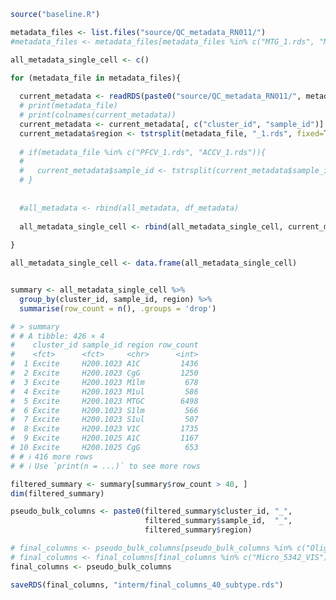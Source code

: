 
```{r}

source("baseline.R")

```

```{r}

metadata_files <- list.files("source/QC_metadata_RN011/")
#metadata_files <- metadata_files[metadata_files %in% c("MTG_1.rds", "MTGA_1.rds") == FALSE]

all_metadata_single_cell <- c()

for (metadata_file in metadata_files){
  
  current_metadata <- readRDS(paste0("source/QC_metadata_RN011/", metadata_file))
  # print(metadata_file)
  # print(colnames(current_metadata))
  current_metadata <- current_metadata[, c("cluster_id", "sample_id")]
  current_metadata$region <- tstrsplit(metadata_file, "_1.rds", fixed=TRUE)[[1]]
  
  # if(metadata_file %in% c("PFCV_1.rds", "ACCV_1.rds")){
  #   
  #   current_metadata$sample_id <- tstrsplit(current_metadata$sample_id, "_")[[1]]
  # }
  
  
  #all_metadata <- rbind(all_metadata, df_metadata)
  
  all_metadata_single_cell <- rbind(all_metadata_single_cell, current_metadata) 
  
}

all_metadata_single_cell <- data.frame(all_metadata_single_cell)


summary <- all_metadata_single_cell %>%
  group_by(cluster_id, sample_id, region) %>%
  summarise(row_count = n(), .groups = 'drop')

# > summary
# # A tibble: 426 × 4
#    cluster_id sample_id region row_count
#    <fct>      <fct>     <chr>      <int>
#  1 Excite     H200.1023 A1C         1436
#  2 Excite     H200.1023 CgG         1250
#  3 Excite     H200.1023 M1lm         678
#  4 Excite     H200.1023 M1ul         586
#  5 Excite     H200.1023 MTGC        6498
#  6 Excite     H200.1023 S1lm         566
#  7 Excite     H200.1023 S1ul         507
#  8 Excite     H200.1023 V1C         1735
#  9 Excite     H200.1025 A1C         1167
# 10 Excite     H200.1025 CgG          653
# # ℹ 416 more rows
# # ℹ Use `print(n = ...)` to see more rows

filtered_summary <- summary[summary$row_count > 40, ]
dim(filtered_summary)

pseudo_bulk_columns <- paste0(filtered_summary$cluster_id, "_",
                              filtered_summary$sample_id,  "_",
                              filtered_summary$region)

# final_columns <- pseudo_bulk_columns[pseudo_bulk_columns %in% c("Oligo_H18.30.001_M1") == FALSE]
# final_columns <- final_columns[final_columns %in% c("Micro_5342_VIS") == FALSE]
final_columns <- pseudo_bulk_columns

saveRDS(final_columns, "interm/final_columns_40_subtype.rds")

```

